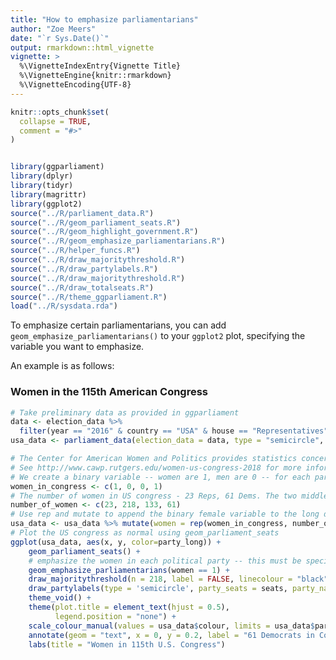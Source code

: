 ```yaml
---
title: "How to emphasize parliamentarians"
author: "Zoe Meers"
date: "`r Sys.Date()`"
output: rmarkdown::html_vignette
vignette: >
  %\VignetteIndexEntry{Vignette Title}
  %\VignetteEngine{knitr::rmarkdown}
  %\VignetteEncoding{UTF-8}
---
```


```r
knitr::opts_chunk$set(
  collapse = TRUE,
  comment = "#>"
)


library(ggparliament)
library(dplyr)
library(tidyr)
library(magrittr)
library(ggplot2)
source("../R/parliament_data.R")
source("../R/geom_parliament_seats.R")
source("../R/geom_highlight_government.R")
source("../R/geom_emphasize_parliamentarians.R")
source("../R/helper_funcs.R")
source("../R/draw_majoritythreshold.R")
source("../R/draw_partylabels.R")
source("../R/draw_majoritythreshold.R")
source("../R/draw_totalseats.R")
source("../R/theme_ggparliament.R")
load("../R/sysdata.rda")


```


To emphasize certain parliamentarians, you can add `geom_emphasize_parliamentarians()` to your `ggplot2` plot, specifying the variable you want to emphasize. 

An example is as follows:

### Women in the 115th American Congress
```r
# Take preliminary data as provided in ggparliament
data <- election_data %>% 
  filter(year == "2016" & country == "USA" & house == "Representatives")
usa_data <- parliament_data(election_data = data, type = "semicircle", party_seats = data$seats, parl_rows = 8)

# The Center for American Women and Politics provides statistics concerning women in U.S. politics
# See http://www.cawp.rutgers.edu/women-us-congress-2018 for more information.
# We create a binary variable -- women are 1, men are 0 -- for each party. Remember, the plot starts from the left hand side and finishes at the right hand side of the legislature. Given that we want to compare the two parties, it makes sense for them to be roughly parallel. 
women_in_congress <- c(1, 0, 0, 1) 
# The number of women in US congress - 23 Reps, 61 Dems. The two middle numbers are the remainder (i.e., number of men).
number_of_women <- c(23, 218, 133, 61)
# Use rep and mutate to append the binary female variable to the long data set. 
usa_data <- usa_data %>% mutate(women = rep(women_in_congress, number_of_women))
# Plot the US congress as normal using geom_parliament_seats
ggplot(usa_data, aes(x, y, color=party_long)) + 
    geom_parliament_seats() + 
    # emphasize the women in each political party -- this must be specified in order for it to work!
    geom_emphasize_parliamentarians(women == 1) +  
    draw_majoritythreshold(n = 218, label = FALSE, linecolour = "black", type = 'semicircle') + 
    draw_partylabels(type = 'semicircle', party_seats = seats, party_names = party_short, party_colours = colour) + 
    theme_void() + 
    theme(plot.title = element_text(hjust = 0.5),
          legend.position = "none") + 
    scale_colour_manual(values = usa_data$colour, limits = usa_data$party_long) + 
    annotate(geom = "text", x = 0, y = 0.2, label = "61 Democrats in Congress\n are women. Only 23\nelected Republicans are women.") + 
    labs(title = "Women in 115th U.S. Congress") 
```
